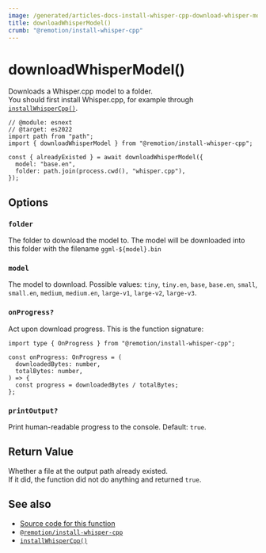 ```yaml
---
image: /generated/articles-docs-install-whisper-cpp-download-whisper-model.png
title: downloadWhisperModel()
crumb: "@remotion/install-whisper-cpp"
---
```


# downloadWhisperModel()<AvailableFrom v="4.0.115"/>

Downloads a Whisper.cpp model to a folder.  
You should first install Whisper.cpp, for example through [`installWhisperCpp()`](/docs/install-whisper-cpp/install-whisper-cpp).

```tsx twoslash title="install-whisper.mjs"
// @module: esnext
// @target: es2022
import path from "path";
import { downloadWhisperModel } from "@remotion/install-whisper-cpp";

const { alreadyExisted } = await downloadWhisperModel({
  model: "base.en",
  folder: path.join(process.cwd(), "whisper.cpp"),
});
```

## Options

### `folder`

The folder to download the model to. The model will be downloaded into this folder with the filename `ggml-${model}.bin`

### `model`

The model to download. Possible values: `tiny`, `tiny.en`, `base`, `base.en`, `small`, `small.en`, `medium`, `medium.en`, `large-v1`, `large-v2`, `large-v3`.

### `onProgress?`

Act upon download progress. This is the function signature:

```tsx twoslash
import type { OnProgress } from "@remotion/install-whisper-cpp";

const onProgress: OnProgress = (
  downloadedBytes: number,
  totalBytes: number,
) => {
  const progress = downloadedBytes / totalBytes;
};
```

### `printOutput?`

Print human-readable progress to the console. Default: `true`.

## Return Value

Whether a file at the output path already existed.  
If it did, the function did not do anything and returned `true`.

## See also

- [Source code for this function](https://github.com/remotion-dev/remotion/blob/main/packages/install-whisper-cpp/src/download-whisper-model.ts)
- [`@remotion/install-whisper-cpp`](/docs/install-whisper-cpp)
- [`installWhisperCpp()`](/docs/install-whisper-cpp/install-whisper-cpp)
